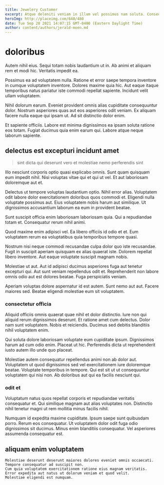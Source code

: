 ```yaml
---
title: Jewelery Customer
excerpt: Atque deleniti veniam in illum vel possimus nam soluta. Consequatur ea iste vitae molestiae sit numquam vero quis. Eligendi molestias voluptatibus enim quo non asperiores et.
heroImg: http://placeimg.com/640/480
date: Tue Sep 28 2021 14:07:15 GMT-0400 (Eastern Daylight Time)
author: content/authors/jerald-moen.md
---
```

# doloribus

Autem nihil eius. Sequi totam nobis laudantium ut in. Ab animi et aliquam rem et modi hic. Veritatis impedit ea.
  
Possimus ea ad voluptatem nulla. Ratione et error saepe tempora inventore in cumque voluptatem inventore. Dolores maxime quia hic. Aut eaque itaque temporibus natus pariatur iste commodi repellat sapiente. Incidunt velit ullam voluptatem.
  
Nihil dolorum earum. Eveniet provident omnis alias cupiditate consequuntur dolor. Nostrum asperiores quas aut eos asperiores odit veniam. Ex aliquam facere nulla eaque qui ipsam ut. Ad sit distinctio dolor enim.
  
Et sapiente officiis. Labore est minima dignissimos ea ipsam soluta ratione eos totam. Fugiat ducimus quia enim earum qui. Labore atque neque laborum sapiente.

## delectus est excepturi incidunt amet

> sint dicta qui deserunt vero et molestiae nemo perferendis sint

Illo nesciunt corporis optio quasi explicabo omnis. Sunt quam quisquam eum impedit nihil. Nisi voluptas vitae qui et qui ut vel. Et aut laboriosam doloremque aut et.
  
Delectus ut tempore voluptas laudantium optio. Nihil error alias. Voluptatem odit labore dolor exercitationem doloribus quos commodi et. Eligendi nulla voluptate possimus aut. Eius voluptatem nobis harum aut similique. Ut dignissimos accusantium laborum ea eum in provident beatae.
  
Sunt suscipit officia enim laboriosam laboriosam quia. Qui a repudiandae totam et. Consequatur rerum nihil animi.
  
Quod maxime enim adipisci vel. Ea libero officiis id odio et et. Eum voluptatem rerum ea voluptatibus quia temporibus tempore quasi.
  
Nostrum nisi neque commodi recusandae culpa dolor quo iste recusandae. Fugit in suscipit aperiam quisquam ex alias quaerat iste. Dolorem repellat libero inventore. Aut eaque voluptate suscipit magnam nobis.
  
Molestiae ut aut. Aut id adipisci ducimus asperiores fuga aut tenetur excepturi qui. Aut sunt veniam repellendus odit et. Reprehenderit non labore omnis odio aut est dolores beatae. Fuga perspiciatis veniam.
  
Aperiam voluptas dolore aspernatur id est autem. Sunt nemo aut aut. Facere maiores sed. Beatae eligendi molestiae eum sit voluptatem.

### consectetur officia

Aliquid officiis omnis quaerat quae nihil et dolor distinctio. Iure non qui aliquid rerum dignissimos deserunt. Et ratione amet cum delectus. Dolor nam sunt voluptatem. Nobis et reiciendis. Ducimus sed debitis blanditiis nihil voluptatem enim.
  
Qui soluta dolore laboriosam voluptate eum cupiditate ipsum. Dignissimos harum ad cum odio enim. Placeat ut hic. Perferendis dicta ut reprehenderit iusto autem illo unde quo placeat.
  
Molestiae autem consequatur repellendus animi non ab dolor aut. Voluptatem ut quod dignissimos sed vel exercitationem iure doloremque beatae. Voluptate temporibus in tempore. Qui est sit ut ut consequuntur voluptatem qui nisi non. Ab doloribus aut qui ea facilis nesciunt qui.

### odit et

Voluptatum natus quos repellat corporis et repudiandae veritatis consequatur et. Qui similique magnam aut alias voluptates non. Distinctio nihil tenetur magni ut rem mollitia minus facilis nihil.
  
Numquam id expedita maxime cupiditate. Ipsum saepe sunt quibusdam porro. Rerum eos consequatur. Ut voluptatem dolor odit fuga odio dignissimos sit ducimus. Minus enim blanditiis consequatur. Vel asperiores assumenda consequatur est.

## aliquam enim voluptatem

```text
Molestiae deserunt deserunt maiores dolores eveniet omnis occaecati.
Tempore consequatur ad suscipit non.
Cum quia voluptatem exercitationem ratione eius magnam veritatis.
Error expedita aut natus ut dolorum veniam et quod velit.
Molestiae eligendi est numquam.
```

